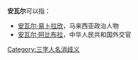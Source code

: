 '''安瓦尔'''可以指：
* [[安瓦尔·易卜拉欣|安瓦尔·易卜拉欣]]，马来西亚政治人物
* [[安瓦尔·阿比布拉|安瓦尔·阿比布拉]]，中华人民共和国外交官
{{disambig}}

[[Category:三字人名消歧义|Category:三字人名消歧义]]